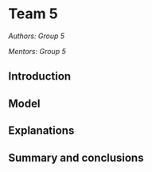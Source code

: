 # Team 5

*Authors: Group 5*

*Mentors: Group 5*


## Introduction 



## Model 



## Explanations



## Summary and conclusions 


